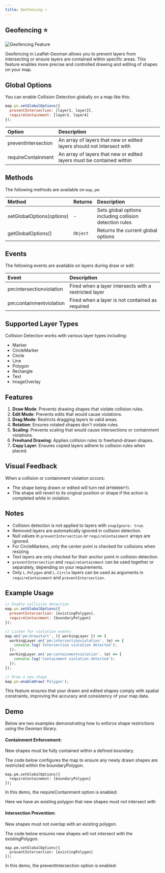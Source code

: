 ```yaml
---
title: Geofencing ⭐
---
```


## Geofencing ⭐

![Geofencing Feature](https://assets.geoman.io//assets/geofence-containment.gif)

Geofencing in Leaflet-Geoman allows you to prevent layers from intersecting or ensure layers are contained within specific areas. This feature enables more precise and controlled drawing and editing of shapes on your map.

## Global Options

You can enable Collision Detection globally on a map like this:

```js
map.pm.setGlobalOptions({
  preventIntersection: [layer1, layer2],
  requireContainment: [layer3, layer4]
});
```

| Option              | Description                                                           |
| :------------------ | :-------------------------------------------------------------------- |
| preventIntersection | An array of layers that new or edited layers should not intersect with |
| requireContainment  | An array of layers that new or edited layers must be contained within  |

## Methods

The following methods are available on `map.pm`:

| Method                                     | Returns   | Description                                             |
| :----------------------------------------- | :-------- | :------------------------------------------------------ |
| setGlobalOptions(options)                  | -         | Sets global options including collision detection rules |
| getGlobalOptions()                         | `Object`  | Returns the current global options                      |

## Events

The following events are available on layers during draw or edit:

| Event                     | Description                                           |
| :------------------------ | :---------------------------------------------------- |
| pm:intersectionviolation  | Fired when a layer intersects with a restricted layer |
| pm:containmentviolation   | Fired when a layer is not contained as required       |

## Supported Layer Types

Collision Detection works with various layer types including:

- Marker
- CircleMarker
- Circle
- Line
- Polygon
- Rectangle
- Text
- ImageOverlay

## Features

1. **Draw Mode**: Prevents drawing shapes that violate collision rules.
2. **Edit Mode**: Prevents edits that would cause violations.
3. **Drag Mode**: Restricts dragging layers to valid areas.
4. **Rotation**: Ensures rotated shapes don't violate rules.
5. **Scaling**: Prevents scaling that would cause intersections or containment violations.
6. **Freehand Drawing**: Applies collision rules to freehand-drawn shapes.
7. **Copy Layer**: Ensures copied layers adhere to collision rules when placed.

## Visual Feedback

When a collision or containment violation occurs:

- The shape being drawn or edited will turn red (`#f00000ff`).
- The shape will revert to its original position or shape if the action is completed while in violation.

## Notes

- Collision detection is not applied to layers with `snapIgnore: true`.
- Removed layers are automatically ignored in collision detection.
- Null values in `preventIntersection` or `requireContainment` arrays are ignored.
- For CircleMarkers, only the center point is checked for collisions when resizing.
- Text layers are only checked for their anchor point in collision detection.
- `preventIntersection` and `requireContainment` can be used together or separately, depending on your requirements.
- Only `L.Polygon` and `L.Circle` layers can be used as arguments in `requireContainment` and `preventIntersection`.


## Example Usage

```js
// Enable collision detection
map.pm.setGlobalOptions({
  preventIntersection: [existingPolygon],
  requireContainment: [boundaryPolygon]
});

// Listen for violation events
map.on('pm:drawstart', ({ workingLayer }) => {
  workingLayer.on('pm:intersectionviolation', (e) => {
    console.log('Intersection violation detected');
  });
  workingLayer.on('pm:containmentviolation', (e) => {
    console.log('Containment violation detected');
  });
});

// Draw a new shape
map.pm.enableDraw('Polygon');
```

This feature ensures that your drawn and edited shapes comply with spatial constraints, improving the accuracy and consistency of your map data.

## Demo


Below are two examples demonstrating how to enforce shape restrictions using the Geoman library.

#### Containment Enforcement: 
New shapes must be fully contained within a defined boundary.

The code below configures the map to ensure any newly drawn shapes are restricted within the boundaryPolygon.

```
map.pm.setGlobalOptions({
  requireContainment: [boundaryPolygon]
});
```
In this demo, the requireContainment option is enabled:

<Geofencing requireContainment={true}/>

Here we have an existing polygon that new shapes must not intersect with

#### Intersection Prevention:

New shapes must not overlap with an existing polygon.

The code below ensures new shapes will not intersect with the existingPolygon.
```
map.pm.setGlobalOptions({
  preventIntersection: [existingPolygon]
});
```

In this demo, the preventIntersection option is enabled:

<Geofencing preventIntersection={true}/>